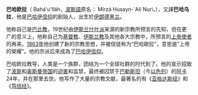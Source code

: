 '''巴哈欧拉'''（{{lang-ar|بهاء الله}} Bahá'u'lláh，[[波斯語|波斯語]]原名：{{lang|fa|میرزا حسینعلی نوری}} Mírzá Ḥusayn-`Alí Nuri，{{bd|1817年|11月12日|1892年|5月29日|catIdx=B}}），又譯'''巴哈乌拉'''，他是[[巴哈伊信仰|巴哈伊信仰]]的創始人，出生於[[伊朗|伊朗]][[德黑兰|德黑兰]]。

他称自己是[[巴比教|巴比教]]，19世纪由[[伊斯兰|伊斯兰]][[什叶派|什叶派]]来源的新宗教所预言的先知，但在更广的意义上，他称自己为[[基督教|基督教]]、[[伊斯兰教|伊斯兰教]]及其他各大宗教中，所预言的[[上帝的显圣者|上帝使者]]的再来。[[1863年|1863年]]他创建了新的宗教思想，并被信徒称为“巴哈歐拉”，意思是“上帝的榮耀”。他的宗派后來成為了[[巴哈伊信仰|巴哈伊信仰]]。

巴哈欧拉教导，人类是一个族群，团结为一个全球社群的时代到了。他的宣示招致了[[波斯|波斯]]和[[奥斯曼帝国|奥斯曼帝国]]的[[对巴哈伊信仰的迫害|迫害]]和监禁，最终被囚禁于[[巴勒斯坦|巴勒斯坦]]（今[[以色列|以色列]]）的[[阿卡_(以色列)|阿卡]]24年，并在那里去世。他写作了大量的宗教文献，最著名的有《[[亚格达斯经|亚格达斯经]]》和《[[笃信经|笃信经]]》。